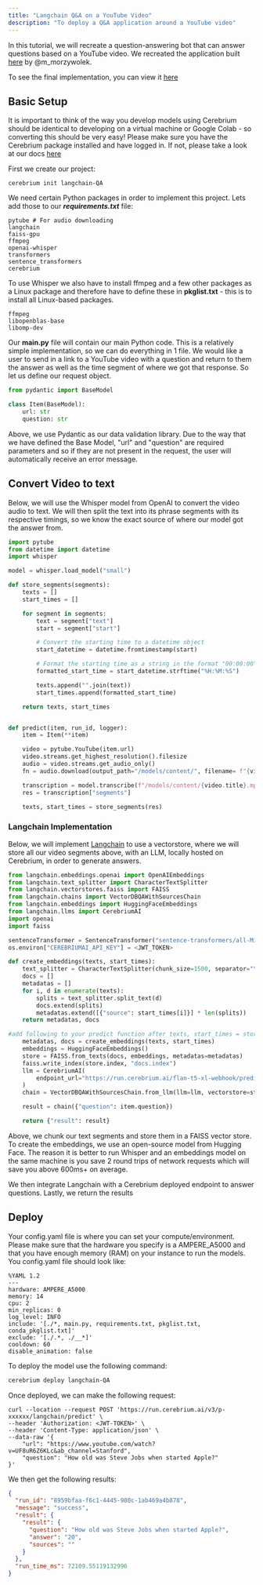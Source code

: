 ```yaml
---
title: "Langchain Q&A on a YouTube Video"
description: "To deploy a Q&A application around a YouTube video"
---
```


In this tutorial, we will recreate a question-answering bot that can answer questions based on a YouTube video. We recreated the application built [here](https://colab.research.google.com/drive/1sKSTjt9cPstl_WMZ86JsgEqFG-aSAwkn?usp=sharing) by @m_morzywolek.

To see the final implementation, you can view it [here](https://github.com/CerebriumAI/examples/tree/master/8-lanchain-QA)

## Basic Setup

It is important to think of the way you develop models using Cerebrium should be identical to developing on a virtual machine or Google Colab - so converting this should be very easy!
Please make sure you have the Cerebrium package installed and have logged in. If not, please take a look at our docs [here](https://docs.cerebrium.ai/cerebrium/getting-started/installation)

First we create our project:

```
cerebrium init langchain-QA
```

We need certain Python packages in order to implement this project. Lets add those to our **_requirements.txt_** file:

```
pytube # For audio downloading
langchain
faiss-gpu
ffmpeg
openai-whisper
transformers
sentence_transformers
cerebrium
```

To use Whisper we also have to install ffmpeg and a few other packages as a Linux package and therefore have to define these in **pkglist.txt** - this is to install all Linux-based packages.

```
ffmpeg
libopenblas-base
libomp-dev
```

Our **main.py** file will contain our main Python code. This is a relatively simple implementation, so we can do everything in 1 file. We would like a user to send in a link to a YouTube video with a question and return to them the answer as well as the time segment of where we got that response.
So let us define our request object.

```python
from pydantic import BaseModel

class Item(BaseModel):
    url: str
    question: str
```

Above, we use Pydantic as our data validation library. Due to the way that we have defined the Base Model, "url" and "question" are required parameters and so if they are not present in the request, the user will automatically receive an error message.

## Convert Video to text

Below, we will use the Whisper model from OpenAI to convert the video audio to text. We will then split the text into its phrase segments with its respective timings, so we know the exact source of where our model got the answer from.

```python
import pytube
from datetime import datetime
import whisper

model = whisper.load_model("small")

def store_segments(segments):
    texts = []
    start_times = []

    for segment in segments:
        text = segment["text"]
        start = segment["start"]

        # Convert the starting time to a datetime object
        start_datetime = datetime.fromtimestamp(start)

        # Format the starting time as a string in the format "00:00:00"
        formatted_start_time = start_datetime.strftime("%H:%M:%S")

        texts.append("".join(text))
        start_times.append(formatted_start_time)

    return texts, start_times


def predict(item, run_id, logger):
    item = Item(**item)

    video = pytube.YouTube(item.url)
    video.streams.get_highest_resolution().filesize
    audio = video.streams.get_audio_only()
    fn = audio.download(output_path="/models/content/", filename= f"{video.title}.mp4")

    transcription = model.transcribe(f"/models/content/{video.title}.mp4")
    res = transcription["segments"]

    texts, start_times = store_segments(res)

```

### Langchain Implementation

Below, we will implement [Langchain](https://python.langchain.com/en/latest/index.html) to use a vectorstore, where we will store all our video segments above, with an LLM, locally hosted on Cerebrium, in order to generate answers.

```python
from langchain.embeddings.openai import OpenAIEmbeddings
from langchain.text_splitter import CharacterTextSplitter
from langchain.vectorstores.faiss import FAISS
from langchain.chains import VectorDBQAWithSourcesChain
from langchain.embeddings import HuggingFaceEmbeddings
from langchain.llms import CerebriumAI
import openai
import faiss

sentenceTransformer = SentenceTransformer("sentence-transformers/all-MiniLM-L6-v2")
os.environ["CEREBRIUMAI_API_KEY"] = <JWT_TOKEN>

def create_embeddings(texts, start_times):
    text_splitter = CharacterTextSplitter(chunk_size=1500, separator="\n")
    docs = []
    metadatas = []
    for i, d in enumerate(texts):
        splits = text_splitter.split_text(d)
        docs.extend(splits)
        metadatas.extend([{"source": start_times[i]}] * len(splits))
    return metadatas, docs

#add following to your predict function after texts, start_times = store_segments(res)
    metadatas, docs = create_embeddings(texts, start_times)
    embeddings = HuggingFaceEmbeddings()
    store = FAISS.from_texts(docs, embeddings, metadatas=metadatas)
    faiss.write_index(store.index, "docs.index")
    llm = CerebriumAI(
        endpoint_url="https://run.cerebrium.ai/flan-t5-xl-webhook/predict"
    )
    chain = VectorDBQAWithSourcesChain.from_llm(llm=llm, vectorstore=store)

    result = chain({"question": item.question})

    return {"result": result}

```

Above, we chunk our text segments and store them in a FAISS vector store. To create the embeddings, we use an open-source model from Hugging Face. The reason it is better to run Whisper and an embeddings model on the same machine is you save 2 round trips of network requests which will save you above 600ms+ on average.

We then integrate Langchain with a Cerebrium deployed endpoint to answer questions. Lastly, we return the results

## Deploy

Your config.yaml file is where you can set your compute/environment. Please make sure that the hardware you specify is a AMPERE_A5000 and that you have enough memory (RAM) on your instance to run the models. You config.yaml file should look like:

```
%YAML 1.2
---
hardware: AMPERE_A5000
memory: 14
cpu: 2
min_replicas: 0
log_level: INFO
include: '[./*, main.py, requirements.txt, pkglist.txt, conda_pkglist.txt]'
exclude: '[./.*, ./__*]'
cooldown: 60
disable_animation: false
```

To deploy the model use the following command:

```bash
cerebrium deploy langchain-QA
```

Once deployed, we can make the following request:

```curl
curl --location --request POST 'https://run.cerebrium.ai/v3/p-xxxxxx/langchain/predict' \
--header 'Authorization: <JWT-TOKEN>' \
--header 'Content-Type: application/json' \
--data-raw '{
    "url": "https://www.youtube.com/watch?v=UF8uR6Z6KLc&ab_channel=Stanford",
    "question": "How old was Steve Jobs when started Apple?"
}'
```

We then get the following results:

```json
{
  "run_id": "8959bfaa-f6c1-4445-980c-1ab469a4b878",
  "message": "success",
  "result": {
    "result": {
      "question": "How old was Steve Jobs when started Apple?",
      "answer": "20",
      "sources": ""
    }
  },
  "run_time_ms": 72109.55119132996
}
```
